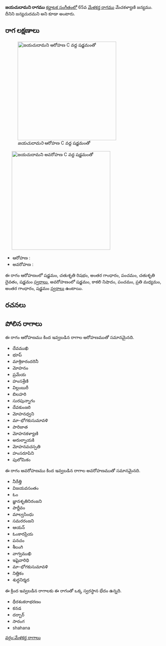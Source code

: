 {{Infobox ragam
	| name          	= జయచుదామని
	| synonym	    	= జన్యచుదమని
	| mela          	= 
	| chakra        	= 
	| janaka        	= 
	| type          	= ఔదవ
	| arohanam      	= {{svaraC|S|R2|G3|P|D2|S'}} 
	| avarohanam    	= {{svaraC|S'|N3|P|M2|G3|S}}
	| jeeva         	=
	| chhaya        	=
	| nyasa         	=
	| vishesha      	= 
	| equivalent  		= 
}}
{{కర్ణాటక సంగీత రాగాలు}}
'''జయచుదామని రాగము''' [[కర్ణాటక సంగీతం]]లో 65వ [[మేళకర్త రాగము]] మేచకళ్యాణి జన్యము. దీనిని జన్యచుదమని అని కూడా అంటారు.


==రాగ లక్షణాలు==
[[Image:jayacudamani_ar_kb2wiki.png|thumb|right|316px|''జయచుదామని'' ఆరోహణ C వద్ద షడ్జమంతో]]
	[[Image:jayacudamani_av_kb2wiki.png|thumb|right|316px|''జయచుదామని'' అవరోహణ C వద్ద షడ్జమంతో]]

* ఆరోహణ : {{svaraC|S|R2|G3|P|D2|S'}} 
* అవరోహణ : {{svaraC|S'|N3|P|M2|G3|S}}

ఈ రాగం ఆరోహణంలో షడ్జమం, చతుశృతి రిషభం, అంతర గాంధారం, పంచమం, చతుశృతి దైవతం, షడ్జమం [[స్వరాలు]], అవరోహణంలో షడ్జమం, కాకలి  నిషాదం, పంచమం, ప్రతి మధ్యమం, అంతర గాంధారం, షడ్జమం [[స్వరాలు]] ఉంటాయి.

==రచనలు==



==పోలిన రాగాలు==
ఈ రాగం ఆరోహణము కింద ఇవ్వబడిన రాగాల ఆరోహణముతో సమానమైనది.
* దేవముఖి
* భూప్
* మాశ్రికారందరినీ
* మోహనం
* ప్రమేయ
* హంసశ్రేణి
* విల్లంబురీ
* బిలహరి
* సురపున్నాగం
* దేవకుంజరి
* మోహనధ్వని
* మా-భోగకుసుమావళి
* పారిజాత
*  మోహనకళ్యాణి
*  అరుల్నాయకి
* మోహనవచస్పతి
* హంసరూపిని
* పులోమికం

ఈ రాగం అవరోహణము కింద ఇవ్వబడిన రాగాల అవరోహణముతో సమానమైనది.
* నీరేత్తి
* విజయవసంతం
* ఓం
* జ్ఞానశృతినిరంజని
* పార్టీవం
* మాల్వసింధు
* సమరరంజని
* ఆయన్
* ఓంకారప్రియ
* పనచం
* శీలంగి
* వాగ్వముఖి
* ఇషైవారిధి
* మా-భోగకుసుమావళి
* నిత్తికం
* శుద్ధనిర్మద

ఈ క్రింద ఇవ్వబడిన రాగాలకు ఈ రాగంతో ఒక్క స్వరస్థాన భేదం ఉన్నది.
* ధీరశంకరాభరణం
* కనడ
* దర్బార్
* సారంగ
* shahana



[[వర్గం:మేళకర్త రాగాలు]]
